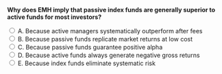 ::: {.question-block}

<form onsubmit="event.preventDefault(); checkAnswer('module5_mcq_q90')" data-correct-answer="B">
<strong style="display: block;">Why does EMH imply that passive index funds are generally superior to active funds for most investors?</strong>

<label><input type="radio" name="module5_mcq_q90" value="A"> A. Because active managers systematically outperform after fees</label><br>
<label><input type="radio" name="module5_mcq_q90" value="B"> B. Because passive funds replicate market returns at low cost</label><br>
<label><input type="radio" name="module5_mcq_q90" value="C"> C. Because passive funds guarantee positive alpha</label><br>
<label><input type="radio" name="module5_mcq_q90" value="D"> D. Because active funds always generate negative gross returns</label><br>
<label><input type="radio" name="module5_mcq_q90" value="E"> E. Because index funds eliminate systematic risk</label><br>
</form>

<div id="feedback-module5_mcq_q90" class="feedback" data-status="" style="display:none;">
✅ Correct: B. Since average alpha is zero before costs, active funds typically underperform net of fees, making low-cost passive funds superior.
</div>

:::
